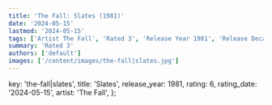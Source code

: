 ```yaml
---
title: 'The Fall: Slates (1981)'
date: '2024-05-15'
lastmod: '2024-05-15'
tags: ['Artist The Fall', 'Rated 3', 'Release Year 1981', 'Release Decade 1980']
summary: 'Rated 3'
authors: ['default']
images: ['/content/images/the-fall|slates.jpg']
---
```


  key: 'the-fall|slates',
  title: 'Slates',
  release_year: 1981,
  rating: 6,
  rating_date: '2024-05-15',
  artist: 'The Fall',
};

<MusicRating data={data} />
